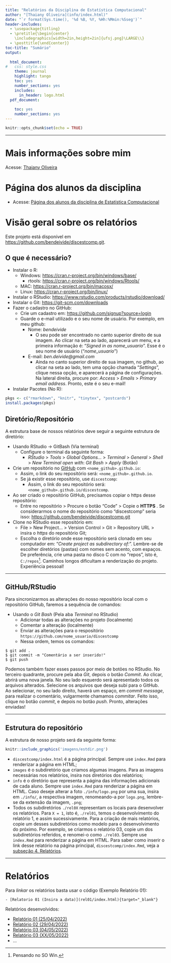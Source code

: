 ```yaml
---
title: "Relatórios da Disciplina de Estatística Computacional"
author: "[Thaiany Oliveira](info/index.html)"
date: "`r format(Sys.time(), '%d %B, %Y, %Hh:%Mmin:%Sseg')`"
header-includes:
  - \usepackage{titling}
  - \pretitle{\begin{center}
    \includegraphics[width=2in,height=2in]{ufsj.png}\LARGE\\}
  - \posttitle{\end{center}}
toc-title: "Sumário"
output:
  
  html_document:
#   css: style.css
    theme: journal
    highlight: tango
    toc: yes
    number_sections: yes
    includes:
      in_header: logo.html
  pdf_document:
    
    toc: yes
    number_sections: yes
---
```


```r
knitr::opts_chunk$set(echo = TRUE)
```
--- 

# Mais informações sobre mim

Acesse: [Thaiany Oliveira](info/index.html){target="_blank"}

# Página dos alunos da disciplina

- Acesse: [Página dos alunos da disciplina de Estatística Computacional](https://bendeivide.github.io/estcompalunos/){target="_blank"}

# Visão geral sobre os relatórios {.tabset .tabset-fade}

Este projeto está disponível em <https://github.com/bendeivide/discestcomp.git>.

## O que é necessário?

- Instalar o R: 
  - Windows: <https://cran.r-project.org/bin/windows/base/>
    - rtools: <https://cran.r-project.org/bin/windows/Rtools/>
  - MAC: <https://cran.r-project.org/bin/macosx/>
  - Linux: <https://cran.r-project.org/bin/linux/>
- Instalar o RStudio: <https://www.rstudio.com/products/rstudio/download/>
- Instalar o Git: <https://git-scm.com/downloads>
- Fazer o cadastro no GitHub:
  - Crie um cadastro em: <https://github.com/signup?source=login>
  - Guarde o e-mail utilizado e o seu nome de usuário. Por exemplo, em meu github:
    - Nome: *bendeivide*
      - O seu pode ser encontrado no canto superior direito de sua imagem. Ao clicar na seta ao lado, aparecerá um menu, e a primeira informação é: "*Signed in as nome_usuario*". Esse é o seu nome de usuário ("*nome_usuario*")
    - E-mail: *ben.deivide@gmail.com*
      - Ainda no canto superior direito de sua imagem, no github, ao clicar na seta ao lado, tem uma opção chamada "*Settings*", clique nessa opção, e aparecerá a página de configurações. Na lateral direita, procure por: *Access* > *Emails* > *Primary email address*. Pronto, este é o seu e-mail!
- Instalar Pacotes (No R): 

```r
pkgs <- c("rmarkdown", "knitr", "tinytex", "postcards")
install.packages(pkgs)
```

## Diretório/Repositório

A estrutura base de nossos relatórios deve seguir a seguinte estrutura de diretório:

- Usando RStudio -> GitBash (Via terminal)
  - Configure o terminal da seguinte forma:
    - *RStudio* > *Tools* > *Global Options...* > *Terminal* > *General* > *Shell* > *New Terminal open with*: *Git Bash* > *Apply* (Botão)
- Crie um repositório no [GitHub](https://github.com) com `<nome_github>.github.io`:
  - Assim, o link do seu repositório será: `<nome_github>.github.io`.
  - Se já existir esse repositório, use `discestcomp`:
    - Assim, o link do seu repositório será: `<nome_github>.github.io/discestcomp`.
- Ao ser criado o repositório GitHub, precisamos copiar o https desse repositório:
  - Entre no repositório > Procure o botão "Code" > Copie o __HTTPS__ . Se considerarmos o nome do repositório como "discestcomp" seria isso: <https://github.com/bendeivide/discestcomp.git>
- Clone no RStudio esse repositório em:
  - File > New Project... > Version Control > Git > Repository URL > insira o *https* do repositório Git;
  - Escolha o diretório onde esse repositório será clonado em seu computador em: "*Create project as subdirectory of:*". Lembre-se de escolher diretórios (pastas) com nomes sem acento, com espaços. De preferência, crie uma pasta no disco C com no "repos", isto é, `C:/repos`^[Pensando no SO Win.]. Caminhos longos dificultam a renderização do projeto. Experiência pessoal!

---

## GitHub/RStudio

Para sincronizarmos as alterações do nosso repositório local com o repositório GitHub, faremos a sequência de comandos:

- Usando o *Git Bash* (Pela aba *Terminal* no RStudio)
  - Adicionar todas as alterações no projeto (localmente)
  - Comentar a alteração (localmente)
  - Enviar as alterações para o respositório `https://github.com/nome_usuario/discestcomp`
  - Nessa ordem, temos os comandos:
  
```github
$ git add .
$ git commit -m "Comentário a ser inserido!"
$ git push
```
Podemos também fazer esses passos por meio de botões no RStudio. No terceiro quadrante, procure pela aba *Git*, depois o botão *Commit*. Ao clicar, abrirá uma nova janela. No seu lado esquerdo será apresentado todos os arquivos alterados. Selecione os arquivos que deseja subi para o GitHub. Ao selecionar, no seu lado direito, haverá um espaço, em *commit message*, para realizar o comentário, vulgarmente chamamos *commitar*. Feito isso, clique no botão *commit*, e depois no botão *push*. Pronto, alterações enviadas!

---

## Estrutura do repositório

A estrutura de nosso projeto será da seguinte forma:


```r
knitr::include_graphics('imagens/estdir.png')
```

- `discestcomp/index.html` é a página principal. Sempre use `index.Rmd` para renderizar a página em HTML;
- `images` é o subdiretório que criamos algumas imagens. Para as imagens necessárias nos relatórios, insira nos diretórios dos relatórios;
- `info` é o diretório que representa a página das informações adicionais de cada aluno. Sempre use `index.Rmd` para renderizar a página em HTML. Caso deseje alterar a foto `./info/logo.png` por uma sua, insira em `./info/`, a respectiva imagem, renomeando-a por `logo.png`, lembre-se da extensão da imagem, `.png`;
- Todos os subdiretórios `./rel0X` representam os locais para desenvolver os relatórios. Para `X = 1`, isto é, `./rel01`, temos o desenvolvimento do relatório 1, e assim sucessivamente. Para a criação de mais relatórios, copie um desses subdiretórios como modelo para o desenvolvimento do próximo. Por exemplo, se criarmos o relatório 03, copie um dos subdiretórios referidos, e renomei-o como `./rel03`. Sempre use `index.Rmd` para renderizar a página em HTML. Para saber como inserir o link desse relatório na página principal, `discestcomp/index.Rmd`, veja a [subseção 4. Relatórios](#relatorio).

---

# Relatórios {#relatorio}

Para *linkar* os relatórios basta usar o código (Exemplo Relatório 01):

```
- [Relatorio 01 (Insira a data)](rel01/index.html){target="_blank"}
```
Relatórios desenvolvidos:

- [Relatório 01 (25/04/2022)](rel01/index.html){target="_blank"}
- [Relatório 02 (29/04/2022)](rel02/index.html){target="_blank"}
- [Relatório 03 (04/05/2022)](rel03/index.html){target="_blank"}
- [Relatório 03 (XX/05/2022)](relxx/index.html){target="_blank"}
- ...